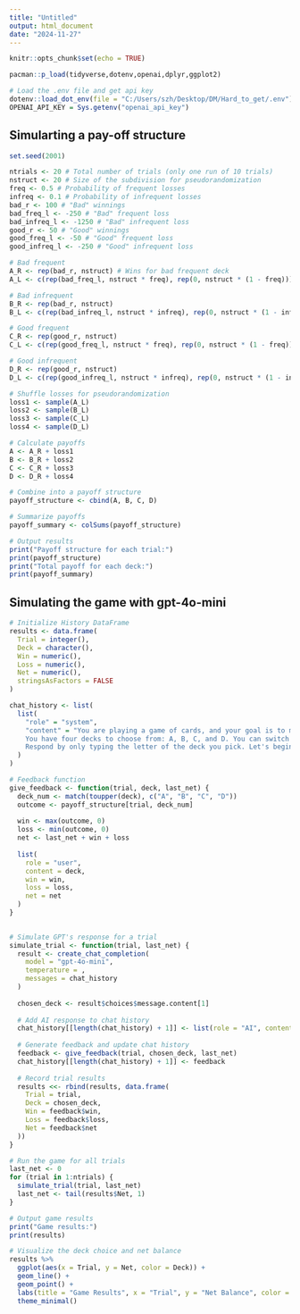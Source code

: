 ```yaml
---
title: "Untitled"
output: html_document
date: "2024-11-27"
---
```


```r
knitr::opts_chunk$set(echo = TRUE)
```

```r
pacman::p_load(tidyverse,dotenv,openai,dplyr,ggplot2)
```

```r
# Load the .env file and get api key
dotenv::load_dot_env(file = "C:/Users/szh/Desktop/DM/Hard_to_get/.env")
OPENAI_API_KEY = Sys.getenv("openai_api_key")
```

## Simularting a pay-off structure

```r
set.seed(2001)
```

```r
ntrials <- 20 # Total number of trials (only one run of 10 trials)
nstruct <- 20 # Size of the subdivision for pseudorandomization
freq <- 0.5 # Probability of frequent losses
infreq <- 0.1 # Probability of infrequent losses
bad_r <- 100 # "Bad" winnings
bad_freq_l <- -250 # "Bad" frequent loss
bad_infreq_l <- -1250 # "Bad" infrequent loss
good_r <- 50 # "Good" winnings
good_freq_l <- -50 # "Good" frequent loss
good_infreq_l <- -250 # "Good" infrequent loss

# Bad frequent
A_R <- rep(bad_r, nstruct) # Wins for bad frequent deck
A_L <- c(rep(bad_freq_l, nstruct * freq), rep(0, nstruct * (1 - freq))) # Losses for bad frequent deck

# Bad infrequent
B_R <- rep(bad_r, nstruct)
B_L <- c(rep(bad_infreq_l, nstruct * infreq), rep(0, nstruct * (1 - infreq))) # Losses for bad infrequent deck

# Good frequent
C_R <- rep(good_r, nstruct)
C_L <- c(rep(good_freq_l, nstruct * freq), rep(0, nstruct * (1 - freq)))

# Good infrequent
D_R <- rep(good_r, nstruct)
D_L <- c(rep(good_infreq_l, nstruct * infreq), rep(0, nstruct * (1 - infreq)))

# Shuffle losses for pseudorandomization
loss1 <- sample(A_L)
loss2 <- sample(B_L)
loss3 <- sample(C_L)
loss4 <- sample(D_L)

# Calculate payoffs
A <- A_R + loss1
B <- B_R + loss2
C <- C_R + loss3
D <- D_R + loss4

# Combine into a payoff structure
payoff_structure <- cbind(A, B, C, D)

# Summarize payoffs
payoff_summary <- colSums(payoff_structure)

# Output results
print("Payoff structure for each trial:")
print(payoff_structure)
print("Total payoff for each deck:")
print(payoff_summary)

```

## Simulating the game with gpt-4o-mini

```r
# Initialize History DataFrame
results <- data.frame(
  Trial = integer(),
  Deck = character(),
  Win = numeric(),
  Loss = numeric(),
  Net = numeric(),
  stringsAsFactors = FALSE
)
```

```r
chat_history <- list(
  list(
    "role" = "system",
    "content" = "You are playing a game of cards, and your goal is to maximize your winnings. \
    You have four decks to choose from: A, B, C, and D. You can switch decks at any time in the game. \
    Respond by only typing the letter of the deck you pick. Let's begin!"
  )
)
```

```r
# Feedback function
give_feedback <- function(trial, deck, last_net) {
  deck_num <- match(toupper(deck), c("A", "B", "C", "D"))
  outcome <- payoff_structure[trial, deck_num]
  
  win <- max(outcome, 0)
  loss <- min(outcome, 0)
  net <- last_net + win + loss
  
  list(
    role = "user",
    content = deck,
    win = win,
    loss = loss,
    net = net
  )
}
  
```

```r
# Simulate GPT's response for a trial
simulate_trial <- function(trial, last_net) {
  result <- create_chat_completion(
    model = "gpt-4o-mini",
    temperature = ,
    messages = chat_history
  )
  
  chosen_deck <- result$choices$message.content[1]
  
  # Add AI response to chat history
  chat_history[[length(chat_history) + 1]] <- list(role = "AI", content = chosen_deck)
  
  # Generate feedback and update chat history
  feedback <- give_feedback(trial, chosen_deck, last_net)
  chat_history[[length(chat_history) + 1]] <- feedback
  
  # Record trial results
  results <<- rbind(results, data.frame(
    Trial = trial,
    Deck = chosen_deck,
    Win = feedback$win,
    Loss = feedback$loss,
    Net = feedback$net
  ))
}

```

```r
# Run the game for all trials
last_net <- 0
for (trial in 1:ntrials) {
  simulate_trial(trial, last_net)
  last_net <- tail(results$Net, 1)
}

# Output game results
print("Game results:")
print(results)
```

```r
# Visualize the deck choice and net balance
results %>%
  ggplot(aes(x = Trial, y = Net, color = Deck)) +
  geom_line() +
  geom_point() +
  labs(title = "Game Results", x = "Trial", y = "Net Balance", color = "Deck") +
  theme_minimal()
```


